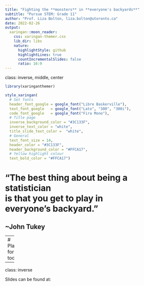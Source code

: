 ```yaml
---
title: "Fighting the **monsters** in **everyone's backyards**"
subtitle: "Pursue STEM: Grade 11"
author: "Prof. Liza Bolton, liza.bolton@utoronto.ca"
date: 2022-02-26
output:
  xaringan::moon_reader:
    css: xaringan-themer.css
    lib_dir: libs
    nature:
      highlightStyle: github
      highlightLines: true
      countIncrementalSlides: false
      ratio: 16:9
---
```

class: inverse, middle, center

```r
library(xaringanthemer)

style_xaringan(
  # Set fonts
  header_font_google = google_font("Libre Baskerville"),
  text_font_google   = google_font("Lato", "300", "300i"),
  code_font_google   = google_font("Fira Mono"),
  # Title page
  inverse_background_color = "#3C133F",
  inverse_text_color = "white",
  title_slide_text_color =  "white",
  # General
  text_font_size = 14,
  header_color = "#3C133F",
  header_background_color = "#FFCA17",
  # Yellow highlight colour
  text_bold_color = "#FFCA17")

```



# __“__The best thing about being a <br>__statistician__<br> is that you get to play in<br> __everyone's backyard__.__”__

## ~John Tukey

---
# Plan for today

---
class: inverse

Slides can be found at: 
